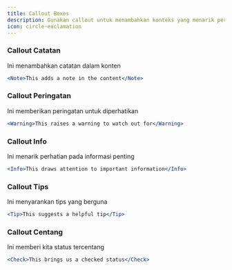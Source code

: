 ```yaml
---
title: Callout Boxes
description: Gunakan callout untuk menambahkan konteks yang menarik perhatian ke konten Anda
icon: circle-exclamation
---
```


### Callout Catatan

<Note>Ini menambahkan catatan dalam konten</Note>

```jsx
<Note>This adds a note in the content</Note>
```

### Callout Peringatan

<Warning>Ini memberikan peringatan untuk diperhatikan</Warning>

```jsx
<Warning>This raises a warning to watch out for</Warning>
```

### Callout Info

<Info>Ini menarik perhatian pada informasi penting</Info>

```jsx
<Info>This draws attention to important information</Info>
```

### Callout Tips

<Tip>Ini menyarankan tips yang berguna</Tip>

```jsx
<Tip>This suggests a helpful tip</Tip>
```

### Callout Centang

<Check>Ini memberi kita status tercentang</Check>

```jsx
<Check>This brings us a checked status</Check>
```
